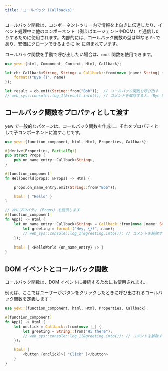 ```yaml
---
title: 'コールバック (Callbacks)'
---
```


コールバック関数は、コンポーネントツリー内で情報を上向きに伝達したり、イベント処理中に他のコンポーネント（例えばエージェントやDOM）と通信したりするために使用されます。内部的には、コールバック関数の型は単なる `Fn` であり、安価にクローンできるように `Rc` に包まれています。

コールバック関数を手動で呼び出したい場合は、`emit` 関数を使用できます。

```rust
use yew::{html, Component, Context, Html, Callback};

let cb: Callback<String, String> = Callback::from(move |name: String| {
    format!("Bye {}", name)
});

let result = cb.emit(String::from("Bob"));  // コールバック関数を呼び出す
// web_sys::console::log_1(&result.into()); // コメントを解除すると、「Bye Bob」 が出力されます
```

## コールバック関数をプロパティとして渡す

yew で一般的なパターンは、コールバック関数を作成し、それをプロパティとして子コンポーネントに渡すことです。

```rust
use yew::{function_component, html, Html, Properties, Callback};

#[derive(Properties, PartialEq)]
pub struct Props {
    pub on_name_entry: Callback<String>,
}

#[function_component]
fn HelloWorld(props: &Props) -> Html {

    props.on_name_entry.emit(String::from("Bob"));

    html! { "Hello" }
}

// 次にプロパティ (Props) を提供します
#[function_component]
fn App() -> Html {
    let on_name_entry: Callback<String> = Callback::from(move |name: String| {
        let greeting = format!("Hey, {}!", name);
        // web_sys::console::log_1(&greeting.into()); // コメントを解除すると、ここにテキストが出力されます
    });

    html! { <HelloWorld {on_name_entry} /> }
}

```

## DOM イベントとコールバック関数

コールバック関数は、DOM イベントに接続するためにも使用されます。

例えば、ここではユーザーがボタンをクリックしたときに呼び出されるコールバック関数を定義します：

```rust
use yew::{function_component, html, Html, Properties, Callback};

#[function_component]
fn App() -> Html {
    let onclick = Callback::from(move |_| {
        let greeting = String::from("Hi there");
        // web_sys::console::log_1(&greeting.into()); // コメントを解除すると、ここにテキストが出力されます
    });

    html! {
        <button {onclick}>{ "Click" }</button>
    }
}
```
